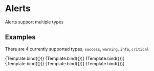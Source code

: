 

<Meta title="Design System/Alert/Dark Mode" component={Alert} />

# Alerts

Alerts support multiple types

## Examples

There are 4 currently supported types, `success`, `warning`, `info`, `critical`


<Canvas>
  <Story
    name="Success"
    args={{
      type: "success",
      mode: "dark",
      title: "Title goes here",
      message: "Describe the event and give further instructions if needed, including links to to other pages"
    }}
  >
    {Template.bind({})}
  </Story>
  <Story
    name="Success w/ link to page"
    args={{
      type: "success",
      mode: "dark",
      title: "Title goes here",
      message: "Describe the event and give further instructions if needed, including links to to other pages",
      link: "https://www.google.com/",
      link_text : "Go to website"
    }}
  >
    {Template.bind({})}
  </Story>
  <Story
    name="Warning"
    args={{
      type: "warning",
      mode: "dark",
      title: "Title goes here",
      message: "Describe the event and give further instructions if needed, including links to to other pages"
    }}
  >
    {Template.bind({})}
  </Story>
  <Story
    name="Info"
    args={{
      type: "info",
      mode: "dark",
      title: "Title goes here",
      message: "Describe the event and give further instructions if needed, including links to to other pages"
    }}
  >
    {Template.bind({})}
  </Story>
  <Story
    name="Critical"
    args={{
      type: "critical",
      mode: "dark",
      title: "Title goes here",
      message: "Describe the event and give further instructions if needed, including links to to other pages"
    }}
  >
    {Template.bind({})}
  </Story>
  <Story
    name="Critical w/ link to page"
    args={{
      type: "critical",
      mode: "dark",
      title: "Title goes here",
      message: "Describe the event and give further instructions if needed, including links to to other pages",
      link: "https://www.google.com/",
      link_text : "My page"
    }}
  >
    {Template.bind({})}
  </Story>
</Canvas>
